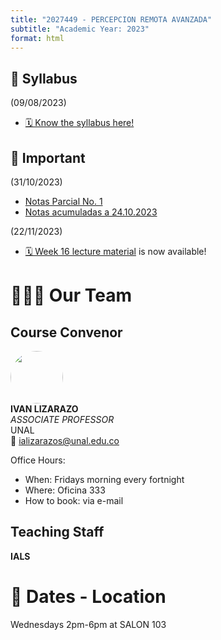 ```yaml
---
title: "2027449 - PERCEPCION REMOTA AVANZADA"
subtitle: "Academic Year: 2023"
format: html
---
```


::: {.callout-important collapse=false}
## 📢 Syllabus

(09/08/2023)

- [🗓️ Know the syllabus here!](/2023/syllabus.qmd)

:::

::: {.callout-note collapse=false}
## 📢 Important

(31/10/2023)

- [Notas Parcial No. 1](https://drive.google.com/file/d/1L_sNXqoG4MbBSCUs0UDPqFlSPXl__MQc/view?usp=sharing)
- [Notas acumuladas a 24.10.2023](https://drive.google.com/file/d/184qX84jT2lsjTIgljRBM-cD8j0XiOzTz/view?usp=sharing)

(22/11/2023)

- [🗓 Week 16 lecture material](/2023/weeks/week16/page.qmd) is now available!

:::


# 🧑🏻‍🏫 Our Team

::: {.panel-tabset}
## Course Convenor


![](/figures/people/ials.png){fig-align="left" fig-alt="Photo of IVAN LIZARAZO" style="object-fit: cover;width:6em;height:6em;border-radius: 50%;"}  
**IVAN LIZARAZO** <br/>
_ASSOCIATE PROFESSOR_ <br/>
UNAL</a><br/>
📧 [ializarazos@unal.edu.co](mailto:)

Office Hours: 

- When: Fridays morning every fortnight
- Where: Oficina 333
- How to book: via e-mail

## Teaching Staff

**IALS**


:::

# 📍 Dates - Location

Wednesdays 2pm-6pm at SALON 103
